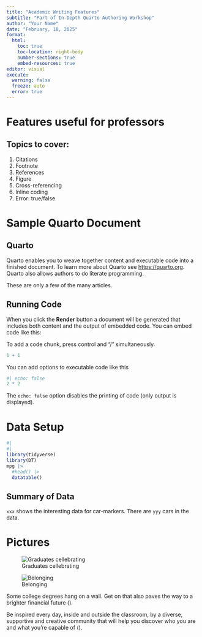 ```yaml
---
title: "Academic Writing Features"
subtitle: "Part of In-Depth Quarto Authoring Workshop"
author: "Your Name"
date: "February, 18, 2025"
format: 
  html:
    toc: true
    toc-location: right-body
    number-sections: true
    embed-resources: true
editor: visual
execute: 
  warning: false
  freeze: auto
  error: true
---
```


# Features useful for professors

## Topics to cover:

1.  Citations
2.  Footnote
3.  References
4.  Figure
5.  Cross-referencing
6.  Inline coding
7.  Error: true/false

# Sample Quarto Document

## Quarto

Quarto enables you to weave together content and executable code into a finished document. To learn more about Quarto see <https://quarto.org>. Quarto also allows authors to do literate programming.

These are only a few of the many articles.

## Running Code

When you click the **Render** button a document will be generated that includes both content and the output of embedded code. You can embed code like this:

To add a code chunk, press control and "/" simultaneously.

```r
1 + 1
```

You can add options to executable code like this

```r
#| echo: false
2 * 2
```

The `echo: false` option disables the printing of code (only output is displayed).

# Data Setup

```r
#| 
#| 
library(tidyverse)
library(DT)
mpg |> 
  #head() |> 
  datatable()
```

::: callout-tip
## Summary of Data

`xxx` shows the interesting data for car-markers. There are `yyy` cars in the data.
:::

# Pictures

::: {layout-ncol="2"}
![Graduates cellebrating](images/24ag-grad_91.jpg){#fig-graduation fig-alt="People celebrating around the graduate"}

![Belonging](images/jayvion-campbell-and-friends.jpg){#fig-belonging fig-alt="a group of students standing"}
:::

Some college degrees hang on a wall. Get on that also paves the way to a brighter financial future ().

Be inspired every day, inside and outside the classroom, by a diverse, supportive and creative community that will help you discover who you are and what you're capable of ().
